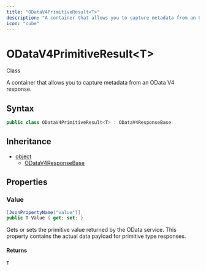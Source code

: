 ```yaml
---
title: "ODataV4PrimitiveResult<T>"
description: "A container that allows you to capture metadata from an OData V4 response."
icon: "cube"
---
```


# ODataV4PrimitiveResult&lt;T&gt;

<Badge variant="outline">Class</Badge>

A container that allows you to capture metadata from an OData V4 response.

## Syntax

```csharp
public class ODataV4PrimitiveResult<T> : ODataV4ResponseBase
```

## Inheritance

- [object](https://learn.microsoft.com/dotnet/api/system.object)
  - [ODataV4ResponseBase](/api-reference/cloudnimble/easyaf/http/odata/odatav4responsebase)

## Properties

### Value

```csharp
[JsonPropertyName("value")]
public T Value { get; set; }
```

Gets or sets the primitive value returned by the OData service.
This property contains the actual data payload for primitive type responses.

#### Returns

``T``


